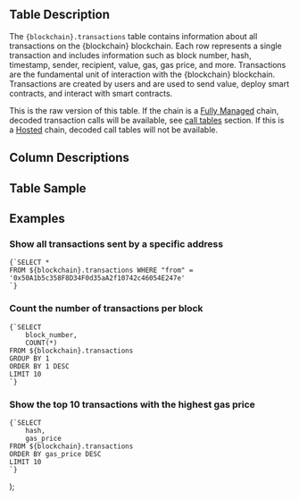   <div>
    <h2>Table Description</h2>
    <p>
      The <code>{blockchain}.transactions</code> table contains information about all transactions on the {blockchain} blockchain. Each row represents a single transaction and includes information such as block number, hash, timestamp, sender, recipient, value, gas, gas price, and more. Transactions are the fundamental unit of interaction with the {blockchain} blockchain. Transactions are created by users and are used to send value, deploy smart contracts, and interact with smart contracts.
    </p>
    <p>
    <Tip> 
      This is the raw version of this table. If the chain is a <a href={`/catalyst/fully-managed`}>Fully Managed</a> chain, decoded transaction calls will be available, see <a href={`/data-catalog/evm/${blockchain}/decoded/call-tables`}>call tables</a> section. If this is a <a href={`/catalyst/hosted`}>Hosted</a> chain, decoded call tables will not be available.
    </Tip>
    </p>
    <h2>Column Descriptions</h2>
    <ColumnDescriptions tableSchema={blockchain} tableName="transactions" />
    <h2>Table Sample</h2>
    <TableSample tableSchema={blockchain} tableName="transactions" />
    <h2>Examples</h2>
    <h3>Show all transactions sent by a specific address</h3>
    <pre><code>{`SELECT * 
FROM ${blockchain}.transactions WHERE "from" = '0x50A1b5c358F8D34F0d35aA2f10742c46054E247e'
`}</code></pre>
    <h3>Count the number of transactions per block</h3>
    <pre><code>{`SELECT 
    block_number, 
    COUNT(*)
FROM ${blockchain}.transactions
GROUP BY 1
ORDER BY 1 DESC
LIMIT 10
`}</code></pre>
    <h3>Show the top 10 transactions with the highest gas price</h3>
    <pre><code>{`SELECT 
    hash, 
    gas_price
FROM ${blockchain}.transactions
ORDER BY gas_price DESC
LIMIT 10
`}</code></pre>
  </div>
);
